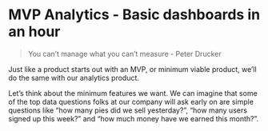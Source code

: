 # MVP Analytics - Basic dashboards in an hour
> You can't manage what you can't measure - Peter Drucker

Just like a product starts out with an MVP, or minimum viable product, we'll do the same with our analytics product. 

Let's think about the minimum features we want. We can imagine that some of the top data questions folks at our company will ask early on are simple questions like "how many pies did we sell yesterday?", "how many users signed up this week?" and "how much money have we earned this month?".  